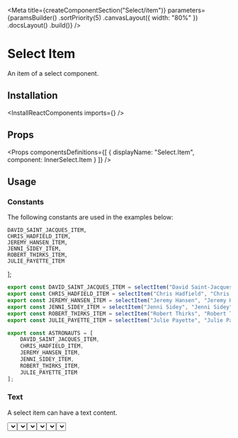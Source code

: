
<Meta
    title={createComponentSection("Select/item")}
    parameters={paramsBuilder()
        .sortPriority(5)
        .canvasLayout({ width: "80%" })
        .docsLayout(<ReactComponentsLayout semanticPath="/modules/dropdown" />)
        .build()}
/>

# Select Item

An item of a select component.

## Installation

<InstallReactComponents imports={<Imports />} />

## Props

<Props
    componentsDefinitions={[
        { displayName: "Select.Item", component: InnerSelect.Item }
    ]}
/>

## Usage

### Constants

The following constants are used in the examples below:


    DAVID_SAINT_JACQUES_ITEM,
    CHRIS_HADFIELD_ITEM,
    JEREMY_HANSEN_ITEM,
    JENNI_SIDEY_ITEM,
    ROBERT_THIRKS_ITEM,
    JULIE_PAYETTE_ITEM
];

```javascript dark
export const DAVID_SAINT_JACQUES_ITEM = selectItem("David Saint-Jacques", "David Saint-Jacques");
export const CHRIS_HADFIELD_ITEM = selectItem("Chris Hadfield", "Chris Hadfield");
export const JEREMY_HANSEN_ITEM = selectItem("Jeremy Hansen", "Jeremy Hansen");
export const JENNI_SIDEY_ITEM = selectItem("Jenni Sidey", "Jenni Sidey");
export const ROBERT_THIRKS_ITEM = selectItem("Robert Thirks", "Robert Thirks");
export const JULIE_PAYETTE_ITEM = selectItem("Julie Payette", "Julie Payette");

export const ASTRONAUTS = [
    DAVID_SAINT_JACQUES_ITEM,
    CHRIS_HADFIELD_ITEM,
    JEREMY_HANSEN_ITEM,
    JENNI_SIDEY_ITEM,
    ROBERT_THIRKS_ITEM,
    JULIE_PAYETTE_ITEM
];
```

### Text

A select item can have a text content.

<Preview>
    <Story name="text">
        <Select
            placeholder="Astronaut"
            options={ASTRONAUTS}
        />
    </Story>
</Preview>

### Description

A select item can have a description.

<Preview>
    <Story name="description">
        <Select
            placeholder="Astronaut"
            options={[
                DAVID_SAINT_JACQUES_ITEM,
                selectItem("Chris Hadfield", "Chris Hadfield", { description: "Commander of the ISS" }),
                JEREMY_HANSEN_ITEM,
                JENNI_SIDEY_ITEM,
                ROBERT_THIRKS_ITEM,
                selectItem("Julie Payette", "Julie Payette", { description: "29th GGC" })
            ]}
        />
    </Story>
</Preview>

### Avatar

A select item can have an avatar.

<Preview>
    <Story name="avatar">
        <Select
            placeholder="Astronaut"
            options={[
                selectItem("David Saint-Jacques", "David Saint-Jacques", { avatar: { src: "https://randomuser.me/api/portraits/men/10.jpg", alt: "David Saint-Jacques" } }),
                selectItem("Chris Hadfield", "Chris Hadfield", { avatar: { src: "https://randomuser.me/api/portraits/men/11.jpg", alt: "Chris Hadfield" } }),
                selectItem("Jeremy Hansen", "Jeremy Hansen", { avatar: { src: "https://randomuser.me/api/portraits/men/12.jpg", alt: "Jeremy Hansen" } }),
                selectItem("Jenni Sidey", "Jenni Sidey", { avatar: { src: "https://randomuser.me/api/portraits/women/12.jpg", alt: "Jenni Sidey" } }),
                selectItem("Robert Thirks", "Robert Thirks", { avatar: { src: "https://randomuser.me/api/portraits/men/13.jpg", alt: "Robert Thirks" } }),
                selectItem("Julie Payette", "Julie Payette", { avatar: { src: "https://randomuser.me/api/portraits/women/14.jpg", alt: "Julie Payette" } })
            ]}
        />
    </Story>
</Preview>

### Icons

A select item can display icons.

<Preview>
    <Story name="icons">
        <div className="flex items-space-between">
            <Select
                placeholder="Astronaut"
                options={[
                    DAVID_SAINT_JACQUES_ITEM,
                    selectItem("Chris Hadfield", "Chris Hadfield", { icons: <WarningIcon /> }),
                    JEREMY_HANSEN_ITEM,
                    JENNI_SIDEY_ITEM,
                    ROBERT_THIRKS_ITEM,
                    selectItem("Julie Payette", "Julie Payette", { icons: [<InfoIcon />, <HelpIcon />] })
                ]}
            />
            <Select
                placeholder="Astronaut"
                options={[
                    DAVID_SAINT_JACQUES_ITEM,
                    selectItem("Chris Hadfield", "Chris Hadfield", { icons: <WarningIcon />, iconsPosition: "right" }),
                    JEREMY_HANSEN_ITEM,
                    JENNI_SIDEY_ITEM,
                    ROBERT_THIRKS_ITEM,
                    selectItem("Julie Payette", "Julie Payette", { icons: [<InfoIcon />, <HelpIcon />], iconsPosition: "right" })
                ]}
            />
        </div>
    </Story>
</Preview>

### Disabled

A select item can be disabled.

<Preview>
    <Story name="disabled">
        <Select
            placeholder="Astronaut"
            options={[
                DAVID_SAINT_JACQUES_ITEM,
                selectItem("Chris Hadfield", "Chris Hadfield", { disabled: true }),
                JEREMY_HANSEN_ITEM,
                JENNI_SIDEY_ITEM,
                ROBERT_THIRKS_ITEM,
                selectItem("Julie Payette", "Julie Payette", { disabled: true })
            ]}
        />
    </Story>
</Preview>

